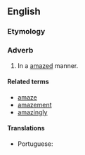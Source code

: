 ==English==

===Etymology===
{{suffix|en|amazed|ly}}

===Adverb===
{{en-adv}}

# In a [[amazed]] manner.

====Related terms====
* [[amaze]]
* [[amazement]]
* [[amazingly]]

====Translations====
{{trans-top|in a amazed manner}}
* Portuguese: {{t|pt|espantadamente}}
{{trans-mid}}
{{trans-bottom}}